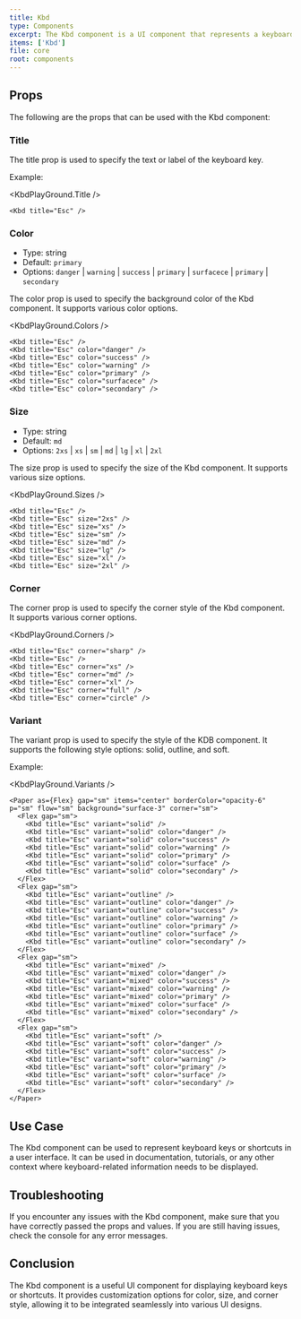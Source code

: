 ```yaml
---
title: Kbd
type: Components
excerpt: The Kbd component is a UI component that represents a keyboard key. It can be used to display keyboard shortcuts or any other key-related information.
items: ['Kbd']
file: core
root: components
---
```


## Props

The following are the props that can be used with the Kbd component:

### Title

The title prop is used to specify the text or label of the keyboard key.

Example:

<KbdPlayGround.Title />

```tsx showLineNumbers title="Home.tsx"
<Kbd title="Esc" />
```

### Color

- Type: string
- Default: `primary`
- Options: `danger` | `warning` | `success` | `primary` | `surfacece` | `primary` | `secondary`

The color prop is used to specify the background color of the Kbd component. It supports various color options.

<KbdPlayGround.Colors />

```tsx showLineNumbers title="Home.tsx"
<Kbd title="Esc" />
<Kbd title="Esc" color="danger" />
<Kbd title="Esc" color="success" />
<Kbd title="Esc" color="warning" />
<Kbd title="Esc" color="primary" />
<Kbd title="Esc" color="surfacece" />
<Kbd title="Esc" color="secondary" />
```

### Size

- Type: string
- Default: `md`
- Options: `2xs` | `xs` | `sm` | `md` | `lg` | `xl` | `2xl`

The size prop is used to specify the size of the Kbd component. It supports various size options.

<KbdPlayGround.Sizes />

```tsx showLineNumbers title="Home.tsx"
<Kbd title="Esc" />
<Kbd title="Esc" size="2xs" />
<Kbd title="Esc" size="xs" />
<Kbd title="Esc" size="sm" />
<Kbd title="Esc" size="md" />
<Kbd title="Esc" size="lg" />
<Kbd title="Esc" size="xl" />
<Kbd title="Esc" size="2xl" />
```

### Corner

The corner prop is used to specify the corner style of the Kbd component. It supports various corner options.

<KbdPlayGround.Corners />

```tsx showLineNumbers title="Home.tsx"
<Kbd title="Esc" corner="sharp" />
<Kbd title="Esc" />
<Kbd title="Esc" corner="xs" />
<Kbd title="Esc" corner="md" />
<Kbd title="Esc" corner="xl" />
<Kbd title="Esc" corner="full" />
<Kbd title="Esc" corner="circle" />
```

### Variant

The variant prop is used to specify the style of the KDB component. It supports the following style options: solid, outline, and soft.

Example:

<KbdPlayGround.Variants />

```tsx showLineNumbers title="Home.tsx" showLineNumbers title="Chips.tsx"
<Paper as={Flex} gap="sm" items="center" borderColor="opacity-6" p="sm" flow="sm" background="surface-3" corner="sm">
  <Flex gap="sm">
    <Kbd title="Esc" variant="solid" />
    <Kbd title="Esc" variant="solid" color="danger" />
    <Kbd title="Esc" variant="solid" color="success" />
    <Kbd title="Esc" variant="solid" color="warning" />
    <Kbd title="Esc" variant="solid" color="primary" />
    <Kbd title="Esc" variant="solid" color="surface" />
    <Kbd title="Esc" variant="solid" color="secondary" />
  </Flex>
  <Flex gap="sm">
    <Kbd title="Esc" variant="outline" />
    <Kbd title="Esc" variant="outline" color="danger" />
    <Kbd title="Esc" variant="outline" color="success" />
    <Kbd title="Esc" variant="outline" color="warning" />
    <Kbd title="Esc" variant="outline" color="primary" />
    <Kbd title="Esc" variant="outline" color="surface" />
    <Kbd title="Esc" variant="outline" color="secondary" />
  </Flex>
  <Flex gap="sm">
    <Kbd title="Esc" variant="mixed" />
    <Kbd title="Esc" variant="mixed" color="danger" />
    <Kbd title="Esc" variant="mixed" color="success" />
    <Kbd title="Esc" variant="mixed" color="warning" />
    <Kbd title="Esc" variant="mixed" color="primary" />
    <Kbd title="Esc" variant="mixed" color="surface" />
    <Kbd title="Esc" variant="mixed" color="secondary" />
  </Flex>
  <Flex gap="sm">
    <Kbd title="Esc" variant="soft" />
    <Kbd title="Esc" variant="soft" color="danger" />
    <Kbd title="Esc" variant="soft" color="success" />
    <Kbd title="Esc" variant="soft" color="warning" />
    <Kbd title="Esc" variant="soft" color="primary" />
    <Kbd title="Esc" variant="soft" color="surface" />
    <Kbd title="Esc" variant="soft" color="secondary" />
  </Flex>
</Paper>
```

## Use Case

The Kbd component can be used to represent keyboard keys or shortcuts in a user interface. It can be used in documentation, tutorials, or any other context where keyboard-related information needs to be displayed.

## Troubleshooting

If you encounter any issues with the Kbd component, make sure that you have correctly passed the props and values. If you are still having issues, check the console for any error messages.

## Conclusion

The Kbd component is a useful UI component for displaying keyboard keys or shortcuts. It provides customization options for color, size, and corner style, allowing it to be integrated seamlessly into various UI designs.

